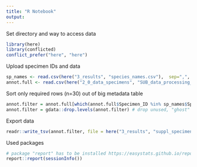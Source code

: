 ```yaml
---
title: "R Notebook"
output: 
---
```


Set directory and way to access data
```r
library(here)
library(conflicted)
conflict_prefer("here", "here")
```
Upload specimen IDs and data
```r

sp_names <- read.csv(here("3_results", "species_names.csv"),  sep=",", stringsAsFactors=FALSE)
annot.full <- read.csv(here("2_0_data_specimens", "SUB_data_processing_20210305.tsv"),  sep="\t")
```

Sort only required rows (n=30) out of big metadata table
```r
annot.filter = annot.full[which(annot.full$Specimen_ID %in% sp_names$Specimen_ID), ]
annot.filter = gdata::drop.levels(annot.filter) # drop unused, "ghost" levels
```

Export data
```r
readr::write_tsv(annot.filter, file = here("3_results", "suppl_specimens_v0.0.tsv"))
```

Used packages
```r
# package "report" has to be installed https://easystats.github.io/report/articles/report.html
report::report(sessionInfo())
```


